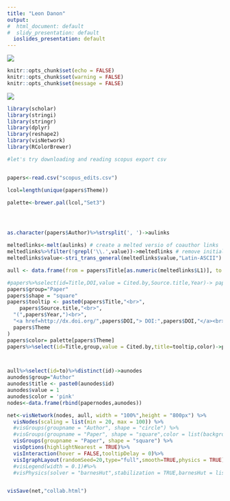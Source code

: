 ```yaml
---
title: "Leon Danon"
output:
#  html_document: default
#  slidy_presentation: default
  ioslides_presentation: default
---
```

<!--
<style type="text/css">
.title {
  display: none;
}

#getting-started img {
  margin-right: 10px;
}

</style>

<div class="row" style="padding-top: 30px;">
<div class="col-sm-6">

### Senior Lecturer in Data Analytics {style="padding-top: 0px;"}

I am an interdisciplinary scientist interested in collective behaviour and complex systems. I like studying human populations, contacts and social networks. My research is often motivated by the study of large, relevant datasets In particular, I am interested in infectious disease epidemiology and the interplay between human behaviour and disease transmission at all spatial and temporal scales. 

Below is a network of (most of)  my papers and scientific collaborators involved. Circles indicate authors, and boxes indicate papers. The size of the box is indicative of the number of citations, and the size of the circle is indicative of author name length. 

</div>
<div class="col-sm-6">



<!--[](images/RMarkdownOutputFormats.png)-->
<!-- comment -->

![](./Picture1.png)
```r
knitr::opts_chunk$set(echo = FALSE)
knitr::opts_chunk$set(warning = FALSE)
knitr::opts_chunk$set(message = FALSE)
```


![](./Picture2.png)
```r
library(scholar)
library(stringi)
library(stringr)
library(dplyr)
library(reshape2)
library(visNetwork)
library(RColorBrewer)

```

```r
#let's try downloading and reading scopus export csv


papers<-read.csv("scopus_edits.csv")

lcol=length(unique(papers$Theme))

palette<-brewer.pal(lcol,"Set3")




as.character(papers$Author)%>%strsplit(', ')->aulinks

meltedlinks<-melt(aulinks) # create a melted versio of coauthor links
meltedlinks%>%filter(!grepl('\\.',value))->meltedlinks # remove initials. 
meltedlinks$value<-stri_trans_general(meltedlinks$value,"Latin-ASCII") # get rid of annoying accents

aull <- data.frame(from = papers$Title[as.numeric(meltedlinks$L1)], to = meltedlinks$value) # make link list for authors and papers. 

#papers%>%select(id=Title,DOI,value = Cited.by,Source.title,Year)-> papernodes
papers$group="Paper"
papers$shape = "square"
papers$tooltip <- paste0(papers$Title,"<br>",
    papers$Source.title,"<br>",
  "(",papers$Year,")<br>",
  "<a href=http://dx.doi.org/",papers$DOI,"> DOI:",papers$DOI,"</a><br>",
  papers$Theme
)
papers$color= palette[papers$Theme]
papers%>%select(id=Title,group,value = Cited.by,title=tooltip,color)->papernodes



aull%>%select(id=to)%>%distinct(id)->aunodes
aunodes$group="Author"
aunodes$title <- paste0(aunodes$id)
aunodes$value = 1
aunodes$color = 'pink'
nodes<-data.frame(rbind(papernodes,aunodes))

net<-visNetwork(nodes, aull, width = "100%",height = "800px") %>%
  visNodes(scaling = list(min = 20, max = 100)) %>%
  #visGroups(groupname = "Author", shape = "circle") %>%
  #visGroups(groupname = "Paper", shape = "square",color = list(background = 'grey', border = 'black')) %>%
  visGroups(groupname = "Paper", shape = "square") %>%
  visOptions(highlightNearest = TRUE)%>% 
  visInteraction(hover = FALSE,tooltipDelay = 0)%>%
  visIgraphLayout(randomSeed=20,type="full",smooth=TRUE,physics = TRUE)
  #visLegend(width = 0.1)#%>%
  #visPhysics(solver = "barnesHut",stabilization = TRUE,barnesHut = list(avoidOverlap = 0.05))


visSave(net,"collab.html")
```

